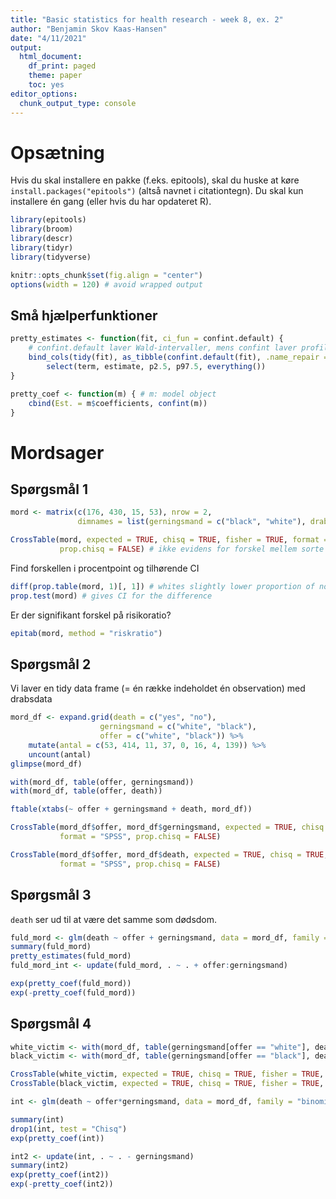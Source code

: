 ```yaml
---
title: "Basic statistics for health research - week 8, ex. 2"
author: "Benjamin Skov Kaas-Hansen"
date: "4/11/2021"
output: 
  html_document: 
    df_print: paged
    theme: paper
    toc: yes
editor_options: 
  chunk_output_type: console
---
```


# Opsætning
Hvis du skal installere en pakke (f.eks. epitools), skal du huske at køre `install.packages("epitools")` (altså navnet i citationtegn). Du skal kun installere én gang (eller hvis du har opdateret R).
```r
library(epitools)
library(broom)
library(descr)
library(tidyr)
library(tidyverse)

knitr::opts_chunk$set(fig.align = "center")
options(width = 120) # avoid wrapped output
```

## Små hjælperfunktioner
```r
pretty_estimates <- function(fit, ci_fun = confint.default) {
	# confint.default laver Wald-intervaller, mens confint laver profile-likelihood-intervaller
	bind_cols(tidy(fit), as_tibble(confint.default(fit), .name_repair = ~ c("p2.5", "p97.5"))) %>% 
		select(term, estimate, p2.5, p97.5, everything())
}

pretty_coef <- function(m) { # m: model object
	cbind(Est. = m$coefficients, confint(m))
}
```

# Mordsager

## Spørgsmål 1
```r
mord <- matrix(c(176, 430, 15, 53), nrow = 2, 
			   dimnames = list(gerningsmand = c("black", "white"), drab = c("nej", "ja")))

CrossTable(mord, expected = TRUE, chisq = TRUE, fisher = TRUE, format = "SPSS", 
		   prop.chisq = FALSE) # ikke evidens for forskel mellem sorte og hvide
```

Find forskellen i procentpoint og tilhørende CI
```r
diff(prop.table(mord, 1)[, 1]) # whites slightly lower proportion of no's
prop.test(mord) # gives CI for the difference
```

Er der signifikant forskel på risikoratio?
```r
epitab(mord, method = "riskratio")
```

## Spørgsmål 2
Vi laver en tidy data frame (= én række indeholdet én observation) med drabsdata
```r
mord_df <- expand.grid(death = c("yes", "no"),
					gerningsmand = c("white", "black"),
					offer = c("white", "black")) %>% 
	mutate(antal = c(53, 414, 11, 37, 0, 16, 4, 139)) %>% 
	uncount(antal)
glimpse(mord_df)
```

```r
with(mord_df, table(offer, gerningsmand))
with(mord_df, table(offer, death))

ftable(xtabs(~ offer + gerningsmand + death, mord_df))
```

```r
CrossTable(mord_df$offer, mord_df$gerningsmand, expected = TRUE, chisq = TRUE, fisher = TRUE, 
		   format = "SPSS", prop.chisq = FALSE)
```

```r
CrossTable(mord_df$offer, mord_df$death, expected = TRUE, chisq = TRUE, fisher = TRUE, 
		   format = "SPSS", prop.chisq = FALSE)
```

## Spørgsmål 3
`death` ser ud til at være det samme som dødsdom.
```r
fuld_mord <- glm(death ~ offer + gerningsmand, data = mord_df, family = binomial)
summary(fuld_mord)
pretty_estimates(fuld_mord)
fuld_mord_int <- update(fuld_mord, . ~ . + offer:gerningsmand)

exp(pretty_coef(fuld_mord))
exp(-pretty_coef(fuld_mord))
```

## Spørgsmål 4
```r
white_victim <- with(mord_df, table(gerningsmand[offer == "white"], death[offer == "white"]))
black_victim <- with(mord_df, table(gerningsmand[offer == "black"], death[offer == "black"]))

CrossTable(white_victim, expected = TRUE, chisq = TRUE, fisher = TRUE, format = "SPSS", prop.chisq = FALSE)
CrossTable(black_victim, expected = TRUE, chisq = TRUE, fisher = TRUE, format = "SPSS", prop.chisq = FALSE)

int <- glm(death ~ offer*gerningsmand, data = mord_df, family = "binomial")

summary(int)
drop1(int, test = "Chisq")
exp(pretty_coef(int))

int2 <- update(int, . ~ . - gerningsmand)
summary(int2)
exp(pretty_coef(int2))
exp(-pretty_coef(int2))
```

